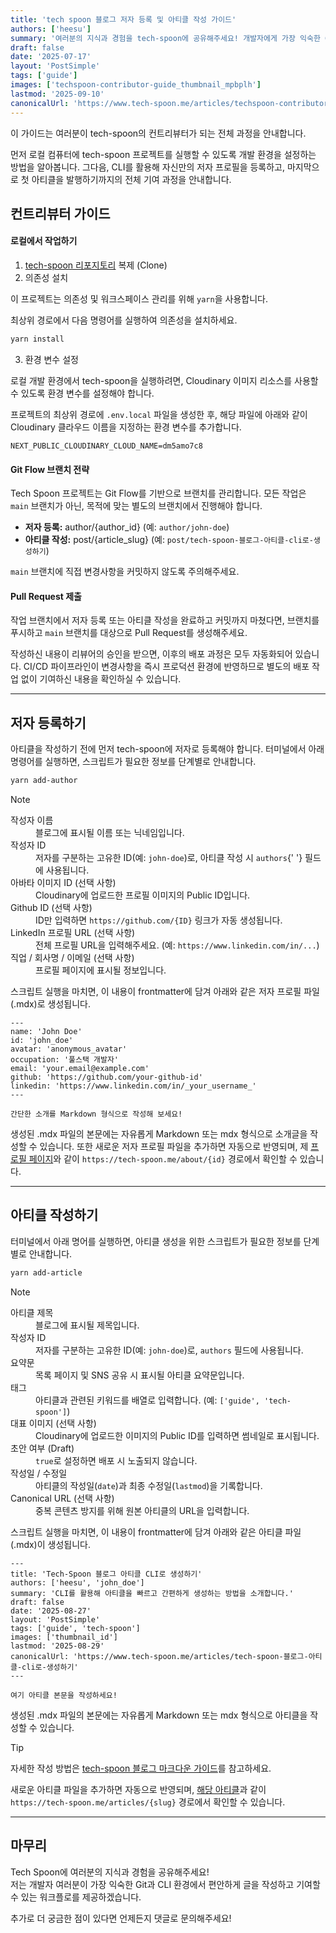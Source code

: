 ```yaml
---
title: 'tech spoon 블로그 저자 등록 및 아티클 작성 가이드'
authors: ['heesu']
summary: '여러분의 지식과 경험을 tech-spoon에 공유해주세요! 개발자에게 가장 익숙한 Git과 CLI 환경을 통해 블로그에 기여하는 전체 과정을 안내합니다.'
draft: false
date: '2025-07-17'
layout: 'PostSimple'
tags: ['guide']
images: ['techspoon-contributor-guide_thumbnail_mpbplh']
lastmod: '2025-09-10'
canonicalUrl: 'https://www.tech-spoon.me/articles/techspoon-contributor-guide'
---
```


이 가이드는 여러분이 tech-spoon의 컨트리뷰터가 되는 전체 과정을 안내합니다.

먼저 로컬 컴퓨터에 tech-spoon 프로젝트를 실행할 수 있도록 개발 환경을 설정하는 방법을 알아봅니다.
그다음, CLI를 활용해 자신만의 저자 프로필을 등록하고, 마지막으로 첫 아티클을 발행하기까지의 전체 기여 과정을 안내합니다.

## 컨트리뷰터 가이드

#### 로컬에서 작업하기

1. [tech-spoon 리포지토리](https://github.com/dqdq4197/tech-spoon) 복제 (Clone)
2. 의존성 설치

이 프로젝트는 의존성 및 워크스페이스 관리를 위해 `yarn`을 사용합니다.

최상위 경로에서 다음 명령어를 실행하여 의존성을 설치하세요.

```bash
yarn install
```

3. 환경 변수 설정

로컬 개발 환경에서 tech-spoon을 실행하려면, Cloudinary 이미지 리소스를 사용할 수 있도록 환경 변수를 설정해야 합니다.

프로젝트의 최상위 경로에 `.env.local` 파일을 생성한 후, 해당 파일에 아래와 같이 Cloudinary 클라우드 이름을 지정하는 환경 변수를 추가합니다.

```env:.env.local
NEXT_PUBLIC_CLOUDINARY_CLOUD_NAME=dm5amo7c8
```

#### Git Flow 브랜치 전략

Tech Spoon 프로젝트는 Git Flow를 기반으로 브랜치를 관리합니다. 모든 작업은 `main` 브랜치가 아닌, 목적에 맞는 별도의 브랜치에서 진행해야 합니다.

- **저자 등록:** author/\{author_id\} (예: `author/john-doe`)
- **아티클 작성:** post/\{article_slug\} (예: `post/tech-spoon-블로그-아티클-cli로-생성하기`)

`main` 브랜치에 직접 변경사항을 커밋하지 않도록 주의해주세요.

#### Pull Request 제출

작업 브랜치에서 저자 등록 또는 아티클 작성을 완료하고 커밋까지 마쳤다면, 브랜치를 푸시하고 `main` 브랜치를 대상으로 Pull Request를 생성해주세요.

작성하신 내용이 리뷰어의 승인을 받으면, 이후의 배포 과정은 모두 자동화되어 있습니다. CI/CD 파이프라인이 변경사항을 즉시 프로덕션 환경에 반영하므로
별도의 배포 작업 없이 기여하신 내용을 확인하실 수 있습니다.

---

## 저자 등록하기

아티클을 작성하기 전에 먼저 tech-spoon에 저자로 등록해야 합니다. 터미널에서 아래 명령어를 실행하면, 스크립트가 필요한 정보를 단계별로 안내합니다.

```bash
yarn add-author
```

<CldVideoPlayer src="add-author-script_ojurmd" width={750} height="341" likeGif />

> [!NOTE]
>
> <dl>
>   <dt>작성자 이름</dt>
>   <dd>블로그에 표시될 이름 또는 닉네임입니다.</dd>
>   <dt>작성자 ID</dt>
>   <dd>
>     저자를 구분하는 고유한 ID(예: <code>john-doe</code>)로, 아티클 작성 시 <code>authors</code>{' '}
>     필드에 사용됩니다.
>   </dd>
>   <dt>아바타 이미지 ID (선택 사항)</dt>
>   <dd>Cloudinary에 업로드한 프로필 이미지의 Public ID입니다.</dd>
>   <dt>Github ID (선택 사항)</dt>
>   <dd>
>     ID만 입력하면 <code>https://github.com/{ID}</code> 링크가 자동 생성됩니다.
>   </dd>
>   <dt>LinkedIn 프로필 URL (선택 사항)</dt>
>   <dd>
>     전체 프로필 URL을 입력해주세요. (예: <code>https://www.linkedin.com/in/...</code>)
>   </dd>
>   <dt>직업 / 회사명 / 이메일 (선택 사항)</dt>
>   <dd>프로필 페이지에 표시될 정보입니다.</dd>
> </dl>

스크립트 실행을 마치면, 이 내용이 frontmatter에 담겨 아래와 같은 저자 프로필 파일(.mdx)로 생성됩니다.

```mdx:data/authors/john_doe.mdx
---
name: 'John Doe'
id: 'john_doe'
avatar: 'anonymous_avatar'
occupation: '풀스택 개발자'
email: 'your.email@example.com'
github: 'https://github.com/your-github-id'
linkedin: 'https://www.linkedin.com/in/_your_username_'
---

간단한 소개를 Markdown 형식으로 작성해 보세요!
```

생성된 .mdx 파일의 본문에는 자유롭게 Markdown 또는 mdx 형식으로 소개글을 작성할 수 있습니다.
또한 새로운 저자 프로필 파일을 추가하면 자동으로 반영되며, 제 [프로필 페이지](https://www.tech-spoon.me/about/heesu)와 같이 `https://tech-spoon.me/about/{id}` 경로에서 확인할 수 있습니다.

---

## 아티클 작성하기

터미널에서 아래 명어를 실행하면, 아티클 생성을 위한 스크립트가 필요한 정보를 단계별로 안내합니다.

```bash
yarn add-article
```

<CldVideoPlayer src="add-article-script-origin_zp4yof" width={750} height="310" likeGif />

> [!NOTE]
>
> <dl>
>   <dt>아티클 제목</dt>
>   <dd>블로그에 표시될 제목입니다.</dd>
>   <dt>작성자 ID</dt>
>   <dd>
>     저자를 구분하는 고유한 ID(예: <code>john-doe</code>)로, <code>authors</code> 필드에
>     사용됩니다.
>   </dd>
>   <dt>요약문</dt>
>   <dd>목록 페이지 및 SNS 공유 시 표시될 아티클 요약문입니다.</dd>
>   <dt>태그</dt>
>   <dd>
>     아티클과 관련된 키워드를 배열로 입력합니다. (예: <code>['guide', 'tech-spoon']</code>)
>   </dd>
>   <dt>대표 이미지 (선택 사항)</dt>
>   <dd>Cloudinary에 업로드한 이미지의 Public ID를 입력하면 썸네일로 표시됩니다.</dd>
>   <dt>초안 여부 (Draft)</dt>
>   <dd>
>     <code>true</code>로 설정하면 배포 시 노출되지 않습니다.
>   </dd>
>   <dt>작성일 / 수정일</dt>
>   <dd>
>     아티클의 작성일(<code>date</code>)과 최종 수정일(<code>lastmod</code>)을 기록합니다.
>   </dd>
>   <dt>Canonical URL (선택 사항)</dt>
>   <dd>중복 콘텐츠 방지를 위해 원본 아티클의 URL을 입력합니다.</dd>
> </dl>

스크립트 실행을 마치면, 이 내용이 frontmatter에 담겨 아래와 같은 아티클 파일(.mdx)이 생성됩니다.

```mdx:data/articles/tech-spoon-블로그-아티클-cli로-생성하기.mdx
---
title: 'Tech-Spoon 블로그 아티클 CLI로 생성하기'
authors: ['heesu', 'john_doe']
summary: 'CLI를 활용해 아티클을 빠르고 간편하게 생성하는 방법을 소개합니다.'
draft: false
date: '2025-08-27'
layout: 'PostSimple'
tags: ['guide', 'tech-spoon']
images: ['thumbnail_id']
lastmod: '2025-08-29'
canonicalUrl: 'https://www.tech-spoon.me/articles/tech-spoon-블로그-아티클-cli로-생성하기'
---

여기 아티클 본문을 작성하세요!
```

생성된 .mdx 파일의 본문에는 자유롭게 Markdown 또는 mdx 형식으로 아티클을 작성할 수 있습니다.

> [!TIP]
> 자세한 작성 방법은 [tech-spoon 블로그 마크다운 가이드](https://tech-spoon.me/articles/blog-markdown-guide)를 참고하세요.

새로운 아티클 파일을 추가하면 자동으로 반영되며, [해당 아티클](https://tech-spoon.me/articles/techspoon-contributor-guide)과 같이 `https://tech-spoon.me/articles/{slug}` 경로에서 확인할 수 있습니다.

---

## 마무리

Tech Spoon에 여러분의 지식과 경험을 공유해주세요!\
저는 개발자 여러분이 가장 익숙한 Git과 CLI 환경에서 편안하게 글을 작성하고 기여할 수 있는 워크플로를 제공하겠습니다.

추가로 더 궁금한 점이 있다면 언제든지 댓글로 문의해주세요!
